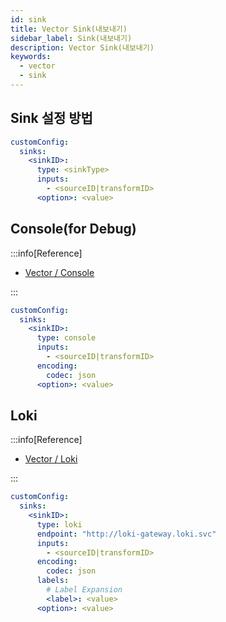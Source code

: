 ```yaml
---
id: sink
title: Vector Sink(내보내기)
sidebar_label: Sink(내보내기)
description: Vector Sink(내보내기)
keywords:
  - vector
  - sink
---
```


## Sink 설정 방법

```yaml title="vector-values.yaml"
customConfig:
  sinks:
    <sinkID>:
      type: <sinkType>
      inputs:
        - <sourceID|transformID>
      <option>: <value>
```

## Console\(for Debug\)

:::info[Reference]

- [Vector / Console](https://vector.dev/docs/reference/configuration/sinks/console/)

:::

```yaml title="vector-values.yaml"
customConfig:
  sinks:
    <sinkID>:
      type: console
      inputs:
        - <sourceID|transformID>
      encoding:
        codec: json
      <option>: <value>
```

## Loki

:::info[Reference]

- [Vector / Loki](https://vector.dev/docs/reference/configuration/sinks/loki/)

:::

```yaml title="vector-values.yaml"
customConfig:
  sinks:
    <sinkID>:
      type: loki
      endpoint: "http://loki-gateway.loki.svc"
      inputs:
        - <sourceID|transformID>
      encoding:
        codec: json
      labels:
        # Label Expansion
        <label>: <value>
      <option>: <value>
```
